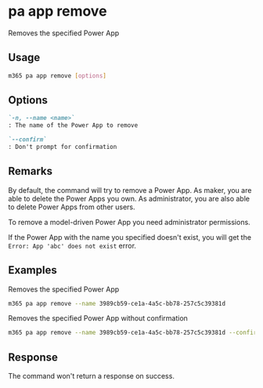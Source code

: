 
# pa app remove

Removes the specified Power App

## Usage

```sh
m365 pa app remove [options]
```

## Options

```md defintion-list
`-n, --name <name>`
: The name of the Power App to remove

`--confirm`
: Don't prompt for confirmation
```

<Global />

## Remarks

By default, the command will try to remove a Power App. As maker, you are able to delete the Power Apps you own. As administrator, you are also able to delete Power Apps from other users.

To remove a model-driven Power App you need administrator permissions.

If the Power App with the name you specified doesn't exist, you will get the `Error: App 'abc' does not exist` error.

## Examples

Removes the specified Power App

```sh
m365 pa app remove --name 3989cb59-ce1a-4a5c-bb78-257c5c39381d
```

Removes the specified Power App without confirmation

```sh
m365 pa app remove --name 3989cb59-ce1a-4a5c-bb78-257c5c39381d --confirm
```

## Response

The command won't return a response on success.
